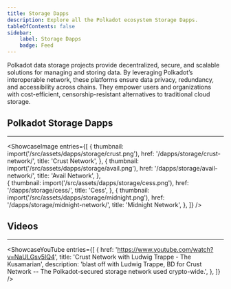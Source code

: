 ```yaml
---
title: Storage Dapps 
description: Explore all the Polkadot ecosystem Storage Dapps.
tableOfContents: false
sidebar: 
    label: Storage Dapps
    badge: Feed
---
```



Polkadot data storage projects provide decentralized, secure, and scalable solutions for managing and storing data. By leveraging Polkadot’s interoperable network, these platforms ensure data privacy, redundancy, and accessibility across chains. They empower users and organizations with cost-efficient, censorship-resistant alternatives to traditional cloud storage.

## Polkadot Storage Dapps
----------------

<ShowcaseImage
  entries={[
        {
      thumbnail: import('/src/assets/dapps/storage/crust.png'),
      href: '/dapps/storage/crust-network/',
      title: 'Crust Network',
      },
                     {
      thumbnail: import('/src/assets/dapps/storage/avail.png'),
      href: '/dapps/storage/avail-network/',
      title: 'Avail Network',
      },  
    {
      thumbnail: import('/src/assets/dapps/storage/cess.png'),
      href: '/dapps/storage/cess/',
      title: 'Cess',
      },
              {
      thumbnail: import('/src/assets/dapps/storage/midnight.png'),
      href: '/dapps/storage/midnight-network/',
      title: 'Midnight Network',
    },
  ]}
/>

## Videos
----------------
<ShowcaseYouTube
  entries={[
    {
      href: 'https://www.youtube.com/watch?v=NaULGsv5IQ4',
      title: 'Crust Network with Ludwig Trappe - The Kusamarian',
      description: 'blast off with Ludwig Trappe, BD for Crust Network -- The Polkadot-secured storage network used crypto-wide.',
    },
  ]}
/>